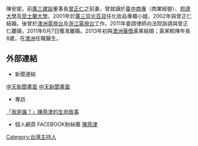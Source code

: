 {{expand|time=2012-04-29T11:14:18+00:00}}
{{Notability Unreferenced |time=2012-01-31T08:14:27+00:00 }}

陳安妮{{BD|1978年|11月20日||}}，前[[廣三建設|廣三建設]]董事長[[曾正仁|曾正仁]]之前妻，曾就讀於[[臺中商專|臺中商專]]（商業經營）、[[邦德大學|邦德大學]]及[[昆士蘭大學|昆士蘭大學]]。2001年於[[廣三崇光百貨|廣三崇光百貨]]任化妝品專櫃小姐，2002年與曾正仁結婚。後曾於[[澳洲電視台|澳洲電視台]]及[[浙江電視台|浙江電視台]]工作。2011年委請律師向法院訴請與曾正仁離婚，2011年6月7日獲准離婚。2013年初與[[澳洲華僑|澳洲華僑]]黃某結婚；黃某較陳年長8歲，在[[澳洲|澳洲]]任職醫生。

== 外部連結 ==
*新聞連結
[http://www.youtube.com/watch?v=RJxxiY4XQhg 中天新聞畫面]
[http://www.youtube.com/watch?v=_IrWxtxPwuw&feature=relmfu 中天新聞畫面] {{Wayback|url=http://www.youtube.com/watch?v=_IrWxtxPwuw&feature=relmfu |date=20161016092008 }}

*專訪
[http://www.newlife.org.tw/index.php?option=com_content&view=article&id=731&catid=11 「我是誰？」陳燕津的生命故事] {{Wayback|url=http://www.newlife.org.tw/index.php?option=com_content&view=article&id=731&catid=11 |date=20120321215750 }}

*個人網頁 FACEBOOK粉絲團 [http://www.facebook.com/pages/%E9%99%B3%E7%87%95%E6%B4%A5-yen-chin-chen/160423350733519 陳燕津]{{dead link|date=2018年5月 |bot=InternetArchiveBot |fix-attempted=yes }}

[[Category:台灣主持人|Category:台灣主持人]]